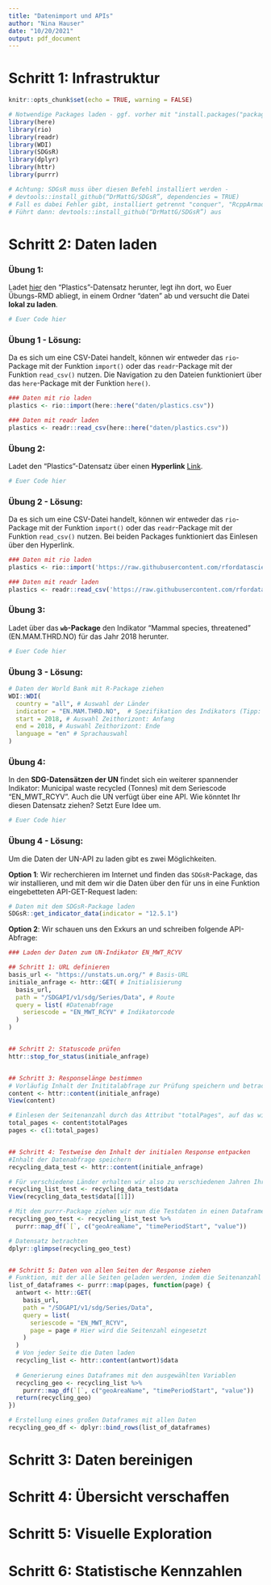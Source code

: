 ```yaml
---
title: "Datenimport und APIs"
author: "Nina Hauser"
date: "10/20/2021"
output: pdf_document
---
```


# Schritt 1: Infrastruktur
```r
knitr::opts_chunk$set(echo = TRUE, warning = FALSE)

# Notwendige Packages laden - ggf. vorher mit "install.packages("package") installieren
library(here)
library(rio)
library(readr)
library(WDI)
library(SDGsR)
library(dplyr)
library(httr)
library(purrr)

# Achtung: SDGsR muss über diesen Befehl installiert werden - 
# devtools::install_github(“DrMattG/SDGsR”, dependencies = TRUE)
# Fall es dabei Fehler gibt, installiert getrennt "conquer", "RcppArmadillo" und "corrrplot"
# Führt dann: devtools::install_github(“DrMattG/SDGsR”) aus 
```

# Schritt 2: Daten laden

### Übung 1: 
Ladet [hier](https://correlcloud.org/index.php/s/zsQrWdxKE6PsA3n){target="_blank"} den "Plastics"-Datensatz herunter, legt ihn dort, wo Euer Übungs-RMD abliegt, in einem Ordner "daten" ab und versucht die Datei **lokal zu laden**.

```r
# Euer Code hier
```

### Übung 1 - Lösung:
Da es sich um eine CSV-Datei handelt, können wir entweder das `rio`-Package mit der Funktion `import()` oder das `readr`-Package mit der Funktion `read_csv()` nutzen. Die Navigation zu den Dateien funktioniert über das `here`-Package mit der Funktion `here()`.
```r
### Daten mit rio laden
plastics <- rio::import(here::here("daten/plastics.csv"))

### Daten mit readr laden
plastics <- readr::read_csv(here::here("daten/plastics.csv"))
```

### Übung 2:
Ladet den "Plastics"-Datensatz über einen **Hyperlink** [Link](https://raw.githubusercontent.com/rfordatascience/tidytuesday/master/data/2021/2021-01-26/plastics.csv){target="_blank"}.

```r
# Euer Code hier
```

### Übung 2 - Lösung:
Da es sich um eine CSV-Datei handelt, können wir entweder das `rio`-Package mit der Funktion `import()` oder das `readr`-Package mit der Funktion `read_csv()` nutzen. Bei beiden Packages funktioniert das Einlesen über den Hyperlink.
```r
### Daten mit rio laden
plastics <- rio::import('https://raw.githubusercontent.com/rfordatascience/tidytuesday/master/data/2021/2021-01-26/plastics.csv')

### Daten mit readr laden
plastics <- readr::read_csv('https://raw.githubusercontent.com/rfordatascience/tidytuesday/master/data/2021/2021-01-26/plastics.csv')
```

### Übung 3:
Ladet über das **`wb`-Package** den Indikator "Mammal species, threatened" (EN.MAM.THRD.NO) für das Jahr 2018 herunter.
```r
# Euer Code hier
```

### Übung 3 - Lösung:
```r
# Daten der World Bank mit R-Package ziehen
WDI::WDI(
  country = "all", # Auswahl der Länder
  indicator = "EN.MAM.THRD.NO",  # Spezifikation des Indikators (Tipp: siehe Link in der Datenbank)
  start = 2018, # Auswahl Zeithorizont: Anfang
  end = 2018, # Auswahl Zeithorizont: Ende
  language = "en" # Sprachauswahl
) 
```

### Übung 4: 
In den **SDG-Datensätzen der UN** findet sich ein weiterer spannender Indikator: Municipal waste recycled (Tonnes) mit dem Seriescode "EN_MWT_RCYV". Auch die UN verfügt über eine API. Wie könntet Ihr diesen Datensatz ziehen? Setzt Eure Idee um.

```r
# Euer Code hier
```

### Übung 4 - Lösung:
Um die Daten der UN-API zu laden gibt es zwei Möglichkeiten.

**Option 1**: Wir recherchieren im Internet und finden das `SDGsR`-Package, das wir installieren, und mit dem wir die Daten über den für uns in eine Funktion eingebetteten API-GET-Request laden:
```r
# Daten mit dem SDGsR-Package laden
SDGsR::get_indicator_data(indicator = "12.5.1")
```

**Option 2**: Wir schauen uns den Exkurs an und schreiben folgende API-Abfrage:
```r
### Laden der Daten zum UN-Indikator EN_MWT_RCYV

## Schritt 1: URL definieren
basis_url <- "https://unstats.un.org/" # Basis-URL
initiale_anfrage <- httr::GET( # Initialisierung
  basis_url,
  path = "/SDGAPI/v1/sdg/Series/Data", # Route
  query = list( #Datenabfrage
    seriescode = "EN_MWT_RCYV" # Indikatorcode
  )
)


## Schritt 2: Statuscode prüfen
httr::stop_for_status(initiale_anfrage)


## Schritt 3: Responselänge bestimmen
# Vorläufig Inhalt der Inititalabfrage zur Prüfung speichern und betrachten - über View finden wir dort auch die Seitenanzahl der Response
content <- httr::content(initiale_anfrage)
View(content)

# Einlesen der Seitenanzahl durch das Attribut "totalPages", auf das wir mithilfe von "$" zugreifen
total_pages <- content$totalPages
pages <- c(1:total_pages)


## Schritt 4: Testweise den Inhalt der initialen Response entpacken 
#Inhalt der Datenabfrage speichern
recycling_data_test <- httr::content(initiale_anfrage)

# Für verschiedene Länder erhalten wir also zu verschiedenen Jahren Ihre Recyclingquoten (Tipp: Schaut Euch ein Element genauer an, um die Variablen zu identifizieren)
recycling_list_test <- recycling_data_test$data
View(recycling_data_test$data[[1]])

# Mit dem purrr-Package ziehen wir nun die Testdaten in einen Dataframe und entscheiden uns für den Import der Länder (geoAreaName), des Beginns der Messungen (timePeriodStart) und des Wertes (value)
recycling_geo_test <- recycling_list_test %>%
  purrr::map_df(`[`, c("geoAreaName", "timePeriodStart", "value"))

# Datensatz betrachten
dplyr::glimpse(recycling_geo_test)


## Schritt 5: Daten von allen Seiten der Response ziehen
# Funktion, mit der alle Seiten geladen werden, indem die Seitenanzahl "Page" durch eine Nummer zwischen 1 und 11 (= Total Pages) ersetzt wird
list_of_dataframes <- purrr::map(pages, function(page) {
  antwort <- httr::GET(
    basis_url,
    path = "/SDGAPI/v1/sdg/Series/Data",
    query = list(
      seriescode = "EN_MWT_RCYV",
      page = page # Hier wird die Seitenzahl eingesetzt
    )
  )
  # Von jeder Seite die Daten laden
  recycling_list <- httr::content(antwort)$data
  
  # Generierung eines Dataframes mit den ausgewählten Variablen
  recycling_geo <- recycling_list %>% 
    purrr::map_df(`[`, c("geoAreaName", "timePeriodStart", "value")) 
  return(recycling_geo)
})

# Erstellung eines großen Dataframes mit allen Daten
recycling_geo_df <- dplyr::bind_rows(list_of_dataframes)
```

# Schritt 3: Daten bereinigen

# Schritt 4: Übersicht verschaffen

# Schritt 5: Visuelle Exploration

# Schritt 6: Statistische Kennzahlen
